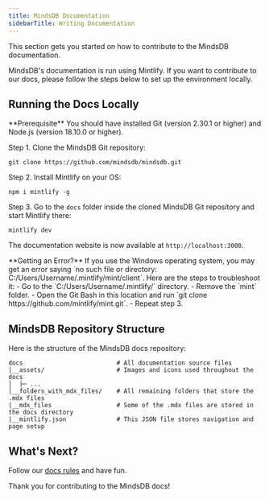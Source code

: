 ```yaml
---
title: MindsDB Documentation
sidebarTitle: Writing Documentation
---
```


This section gets you started on how to contribute to the MindsDB documentation.

MindsDB's documentation is run using Mintlify. If you want to contribute to our docs, please follow the steps below to set up the environment locally.

## Running the Docs Locally

<Info>
    **Prerequisite**
    You should have installed Git (version 2.30.1 or higher) and Node.js (version 18.10.0 or higher).
</Info>

Step 1. Clone the MindsDB Git repository:

```console
git clone https://github.com/mindsdb/mindsdb.git
```

Step 2. Install Mintlify on your OS:

```console
npm i mintlify -g
```

Step 3. Go to the `docs` folder inside the cloned MindsDB Git repository and start Mintlify there:

```console
mintlify dev
```

The documentation website is now available at `http://localhost:3000`.

<Warning>
  **Getting an Error?**
  If you use the Windows operating system, you may get an error saying `no such file or directory: C:/Users/Username/.mintlify/mint/client`. Here are the steps to troubleshoot it:
        - Go to the `C:/Users/Username/.mintlify/` directory.
        - Remove the `mint` folder.
        - Open the Git Bash in this location and run `git clone https://github.com/mintlify/mint.git`.
        - Repeat step 3.
</Warning>

## MindsDB Repository Structure

Here is the structure of the MindsDB docs repository:

```
docs                          # All documentation source files
|__assets/                    # Images and icons used throughout the docs
│  ├─ ...
│__folders_with_mdx_files/    # All remaining folders that store the .mdx files
|__mdx_files                  # Some of the .mdx files are stored in the docs directory
|__mintlify.json              # This JSON file stores navigation and page setup
```

## What's Next?

Follow our [docs rules](/docs-rules/) and have fun.

Thank you for contributing to the MindsDB docs!
